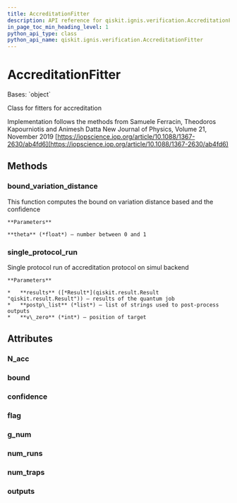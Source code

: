 ```yaml
---
title: AccreditationFitter
description: API reference for qiskit.ignis.verification.AccreditationFitter
in_page_toc_min_heading_level: 1
python_api_type: class
python_api_name: qiskit.ignis.verification.AccreditationFitter
---
```


# AccreditationFitter

<Class id="qiskit.ignis.verification.AccreditationFitter" isDedicatedPage={true} github="https://github.com/qiskit-community/qiskit-ignis/tree/stable/0.6/qiskit/ignis/verification/accreditation/fitters.py" signature="AccreditationFitter">
  Bases: `object`

  Class for fitters for accreditation

  Implementation follows the methods from Samuele Ferracin, Theodoros Kapourniotis and Animesh Datta New Journal of Physics, Volume 21, November 2019 [https://iopscience.iop.org/article/10.1088/1367-2630/ab4fd6](https://iopscience.iop.org/article/10.1088/1367-2630/ab4fd6)

  ## Methods

  ### bound\_variation\_distance

  <Function id="qiskit.ignis.verification.AccreditationFitter.bound_variation_distance" name="bound_variation_distance" signature="AccreditationFitter.bound_variation_distance(theta)">
    This function computes the bound on variation distance based and the confidence

    **Parameters**

    **theta** (*float*) – number between 0 and 1
  </Function>

  ### single\_protocol\_run

  <Function id="qiskit.ignis.verification.AccreditationFitter.single_protocol_run" name="single_protocol_run" signature="AccreditationFitter.single_protocol_run(results, postp_list, v_zero)">
    Single protocol run of accreditation protocol on simul backend

    **Parameters**

    *   **results** ([*Result*](qiskit.result.Result "qiskit.result.Result")) – results of the quantum job
    *   **postp\_list** (*list*) – list of strings used to post-process outputs
    *   **v\_zero** (*int*) – position of target
  </Function>

  ## Attributes

  ### N\_acc

  <Attribute id="qiskit.ignis.verification.AccreditationFitter.N_acc" name="N_acc" attributeValue="0" />

  ### bound

  <Attribute id="qiskit.ignis.verification.AccreditationFitter.bound" name="bound" attributeValue="1" />

  ### confidence

  <Attribute id="qiskit.ignis.verification.AccreditationFitter.confidence" name="confidence" attributeValue="1" />

  ### flag

  <Attribute id="qiskit.ignis.verification.AccreditationFitter.flag" name="flag" attributeValue="'accepted'" />

  ### g\_num

  <Attribute id="qiskit.ignis.verification.AccreditationFitter.g_num" name="g_num" attributeValue="1" />

  ### num\_runs

  <Attribute id="qiskit.ignis.verification.AccreditationFitter.num_runs" name="num_runs" attributeValue="0" />

  ### num\_traps

  <Attribute id="qiskit.ignis.verification.AccreditationFitter.num_traps" name="num_traps" attributeValue="0" />

  ### outputs

  <Attribute id="qiskit.ignis.verification.AccreditationFitter.outputs" name="outputs" attributeValue="[]" />
</Class>

